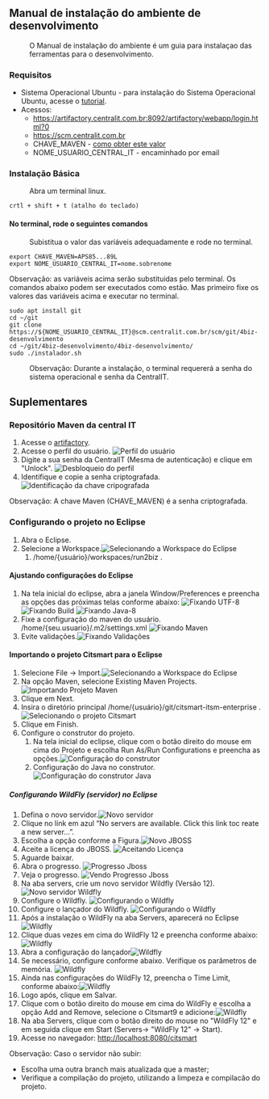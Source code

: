 == Manual de instalação do ambiente de desenvolvimento ==
:O Manual de instalação do ambiente é um guia para instalaçao das ferramentas para o desenvolvimento.

=== Requisitos ===
* Sistema Operacional Ubuntu - para instalação do Sistema Operacional Ubuntu, acesse o [https://www.techtudo.com.br/noticias/2016/01/como-instalar-o-ubuntu.ghtml tutorial].
* Acessos:
** https://artifactory.centralit.com.br:8092/artifactory/webapp/login.html?0
** https://scm.centralit.com.br
** CHAVE_MAVEN - [[#repositório-maven-da-central-it|como obter este valor]]
** NOME_USUARIO_CENTRAL_IT - encaminhado por email 
===Instalação Básica===
: Abra um terminal linux. 
<pre>crtl + shift + t (atalho do teclado) </pre> 

==== No terminal, rode o seguintes comandos ====
: Subistitua o valor das variáveis adequadamente e rode no terminal.
<pre>
export CHAVE_MAVEN=APS85...89L
export NOME_USUARIO_CENTRAL_IT=nome.sobrenome 
</pre>
Observação: as variáveis acima serão substituidas pelo terminal. Os comandos abaixo podem ser executados como estão. Mas primeiro fixe os valores das variáveis acima e executar no terminal.
<pre>
sudo apt install git
cd ~/git
git clone https://${NOME_USUARIO_CENTRAL_IT}@scm.centralit.com.br/scm/git/4biz-desenvolvimento
cd ~/git/4biz-desenvolvimento/4biz-desenvolvimento/
sudo ./instalador.sh
</pre>
: Observação: Durante a instalação, o terminal requererá a senha do sistema operacional e senha da CentralIT.

== Suplementares ==

=== Repositório Maven da central IT ===
# Acesse o [https://artifactory.centralit.com.br:8092/artifactory/webapp/login.html?0 artifactory].
# Acesse o perfil do usuário. [[File:tutorial/artifactory/perfil.jpeg|Perfil do usuário]]
# Digite a sua senha da CentralIT (Mesma de autenticação) e clique em "Unlock". [[File:tutorial/artifactory/desbloqueio_de_perfil.jpeg|Desbloqueio do perfil]]
# Identifique e copie a senha criptografada. [[File:tutorial/artifactory/identificacao_chave_criptografada.png|Identificação da chave cripografada]]
Observação: A chave Maven (CHAVE_MAVEN) é a senha criptografada.

=== Configurando o projeto no Eclipse ===
# Abra o Eclipse.
# Selecione a Workspace.[[File:tutorial/eclipse/abrindo-eclipse.png|Selecionando a Workspace do Eclipse]]
## /home/{usuário}/workspaces/run2biz .
====Ajustando configurações do Eclipse====
#Na tela inicial do eclipse, abra a janela Window/Preferences e preencha as opções das próximas telas conforme abaixo: [[File:tutorial/eclipse/utf-8.png|Fixando UTF-8]] [[File:tutorial/eclipse/build.png|Fixando Build]] [[File:tutorial/eclipse/java-8.png|Fixando Java-8]]
#Fixe a configuração do maven do usuário. /home/{seu.usuario}/.m2/settings.xml [[File:tutorial/eclipse/utf-8.png|Fixando Maven]]
#Evite validações.[[File:tutorial/eclipse/evitando-validacoes.png|Fixando Validações]]

====Importando o projeto Citsmart para o Eclipse====
# Selecione File -> Import.[[File:tutorial/eclipse/workspace-importacao.png|Selecionando a Workspace do Eclipse]]
# Na opção Maven, selecione Existing Maven Projects.[[File:tutorial/eclipse/importando-projeto-maven.png|Importando Projeto Maven]]
# Clique em Next.
# Insira o diretório principal /home/{usuário}/git/citsmart-itsm-enterprise .[[File:tutorial/eclipse/selecionando-projeto-citsmat-1.png|Selecionando o projeto Citsmart]]
# Clique em Finish.
# Configure o construtor do projeto.
##  Na tela inicial do eclipse, clique com o botão direito do mouse em cima do Projeto e escolha Run As/Run Configurations e preencha as opções.[[File:tutorial/eclipse/configuracao-do-construtor-maven.png|Configuração do construtor]]
##  Configuração do Java no construtor.[[File:tutorial/eclipse/configuracao-do-construtor-maven-java.png|Configuração do construtor Java]]

=====Configurando WildFly (servidor) no Eclipse=====
# Defina o novo servidor.[[File:tutorial/eclipse/novo-servidor.png|Novo servidor]]
# Clique no link em azul “No servers are available. Click this link toc reate a new server...”. 
# Escolha a opção conforme a Figura.[[File:tutorial/eclipse/novo-jboss.png|Novo JBOSS]]
# Aceite a licença do JBOSS. [[File:tutorial/eclipse/aceitando-licenca-jboss.png|Aceitando Licença]]
# Aguarde baixar.
# Abra o progresso. [[File:tutorial/eclipse/progresso-jboss.png|Progresso Jboss]]
# Veja o progresso. [[File:tutorial/eclipse/vendo-progresso.png|Vendo Progresso Jboss]]
# Na aba servers, crie um novo servidor Wildfly (Versão 12). [[File:tutorial/eclipse/novo-servidor-wildfly.png|Novo servidor Wildfly]]
# Configure o Wildfly. [[File:tutorial/eclipse/configurando-wildfly.png|Configurando o Wildfly]]
# Configure o lançador do Wildfly. [[File:tutorial/eclipse/configurando-wildfly.png|Configurando o Wildfly]]
# Após a instalação o WildFly na aba Servers, aparecerá no Eclipse[[File:tutorial/eclipse/eclipse-wildfly.png|Wildfly]]
# Clique duas vezes em cima do WildFly 12 e preencha conforme abaixo:[[File:tutorial/eclipse/eclipse-wildfly-configuracao.png|Wildfly]]
# Abra a configuração do lançador[[File:tutorial/eclipse/abrindo-configuracao-wildfly.png|Wildfly]]
# Se necessário, configure conforme abaixo. Verifique os parâmetros de memória. [[File:tutorial/eclipse/configuracao-avancada-wildfly.png|Wildfly]]
# Ainda nas configurações do WildFly 12, preencha o Time Limit, conforme abaixo:[[File:tutorial/eclipse/wildfly-tempo-esgotado.png|Wildfly]]
# Logo após, clique em Salvar.
# Clique com o botão direito do mouse em cima do WildFly e escolha a opção Add and Remove, selecione o Citsmart9 e adicione:[[File:tutorial/eclipse/adicionado-o-projeto-no-wildfly.png|Wildfly]]
# Na aba Servers, clique com o botão direito do mouse no "WildFly 12" e em seguida clique em Start (Servers-> "WildFly 12" -> Start).
# Acesse no navegador: http://localhost:8080/citsmart
Observação: Caso o servidor não subir:
* Escolha uma outra branch mais atualizada que a master;
* Verifique a compilação do projeto, utilizando a limpeza e compilacão do projeto.










